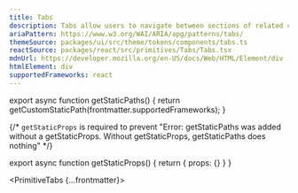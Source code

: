 ```yaml
---
title: Tabs
description: Tabs allow users to navigate between sections of related content.
ariaPattern: https://www.w3.org/WAI/ARIA/apg/patterns/tabs/
themeSource: packages/ui/src/theme/tokens/components/tabs.ts
reactSource: packages/react/src/primitives/Tabs/Tabs.tsx
mdnUrl: https://developer.mozilla.org/en-US/docs/Web/HTML/Element/div
htmlElement: div
supportedFrameworks: react
---
```



export async function getStaticPaths() {
  return getCustomStaticPath(frontmatter.supportedFrameworks);
}

{/*  `getStaticProps` is required to prevent "Error: getStaticPaths was added without a getStaticProps. Without getStaticProps, getStaticPaths does nothing" */}

export async function getStaticProps() {
  return { props: {} }
}

<PrimitiveTabs {...frontmatter}>
  <ReactPage />
</PrimitiveTabs>
        